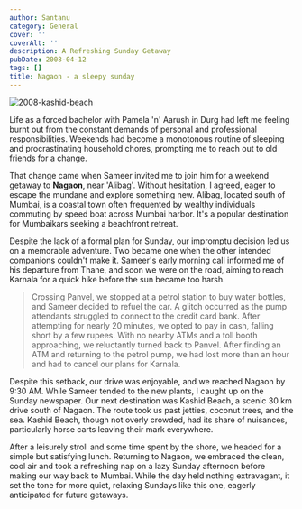 ```yaml
---
author: Santanu
category: General
cover: ''
coverAlt: ''
description: A Refreshing Sunday Getaway
pubDate: 2008-04-12
tags: []
title: Nagaon - a sleepy sunday
---
```



<Image src={pic1} alt="2008-kashid-beach"/>

Life as a forced bachelor with Pamela 'n' Aarush in Durg had left me feeling burnt out from the constant demands of personal and professional responsibilities. Weekends had become a monotonous routine of sleeping and procrastinating household chores, prompting me to reach out to old friends for a change.

That change came when Sameer invited me to join him for a weekend getaway to **Nagaon**, near 'Alibag'. Without hesitation, I agreed, eager to escape the mundane and explore something new. Alibag, located south of Mumbai, is a coastal town often frequented by wealthy individuals commuting by speed boat across Mumbai harbor. It's a popular destination for Mumbaikars seeking a beachfront retreat.

Despite the lack of a formal plan for Sunday, our impromptu decision led us on a memorable adventure. Two became one when the other intended companions couldn't make it. Sameer's early morning call informed me of his departure from Thane, and soon we were on the road, aiming to reach Karnala for a quick hike before the sun became too harsh.

> Crossing Panvel, we stopped at a petrol station to buy water bottles, and Sameer decided to refuel the car. A glitch occurred as the pump attendants struggled to connect to the credit card bank. After attempting for nearly 20 minutes, we opted to pay in cash, falling short by a few rupees. With no nearby ATMs and a toll booth approaching, we reluctantly turned back to Panvel. After finding an ATM and returning to the petrol pump, we had lost more than an hour and had to cancel our plans for Karnala.

Despite this setback, our drive was enjoyable, and we reached Nagaon by 9:30 AM. While Sameer tended to the new plants, I caught up on the Sunday newspaper. Our next destination was Kashid Beach, a scenic 30 km drive south of Nagaon. The route took us past jetties, coconut trees, and the sea. Kashid Beach, though not overly crowded, had its share of nuisances, particularly horse carts leaving their mark everywhere.

After a leisurely stroll and some time spent by the shore, we headed for a simple but satisfying lunch. Returning to Nagaon, we embraced the clean, cool air and took a refreshing nap on a lazy Sunday afternoon before making our way back to Mumbai. While the day held nothing extravagant, it set the tone for more quiet, relaxing Sundays like this one, eagerly anticipated for future getaways.